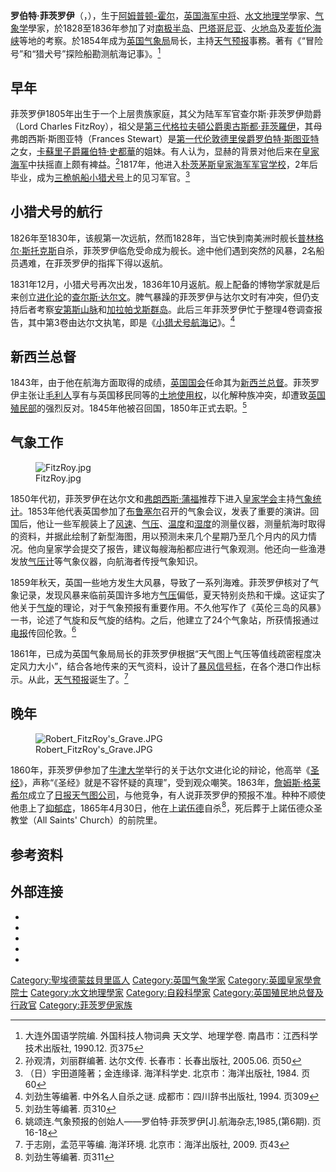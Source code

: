 {{noteTA
|T=zh-hant:羅伯特·斐茲洛伊;zh-cn:罗伯特·菲茨罗伊;zh-sg:罗伯特·斐茲洛伊; 
|1 = zh-cn:菲茨罗伊; zh-tw:斐茲洛伊; zh-sg:斐茲洛伊; 
}}
{{Infobox Officeholder
| name         = 罗伯特·菲茨罗伊海军中将
| nationality  = 英格兰
| image        = Robert Fitzroy.jpg
| caption      = 罗伯特·菲茨罗伊
| order        = 第二任
| office       = 新西兰总督
| monarch      = [[维多利亚女王|维多利亚女王]]
| term_start   = 1843年12月26日
| term_end     = 1845年11月18日
| predecessor  = [[威廉·霍布森|威廉·霍布森]]上尉
| successor    = [[乔治·格雷|乔治·格雷]]爵士
| birth_date   = {{Birth date|1805|7|5|df=y}}
| birth_place  = 英格兰[[萨福克郡|萨福克郡]][[阿姆普顿|阿姆普顿]]
| death_date   = {{Death date and age|1865|4|30|1805|7|5|df=y}}
| death_place  = 英格兰[[上诺伍德|上诺伍德]]
| death_cause  = 自杀
| spouse       =  Mary Henrietta O'Brien <br> Maria Isabella Smyth
| children     =  Emily-Unah <br> Fanny <br> Katherine <br> Robert O'Brien <br> Laura Elizabeth
}}

'''罗伯特·菲茨罗伊'''（{{lang-en|Robert FitzRoy}}，{{bd|1805年|7月5日|1865年|4月30日}}），生于[[阿姆普顿-霍尔|阿姆普顿-霍尔]]，[[英国海军|英国海军]][[中将|中将]]、[[水文地理学|水文地理学]]學家、[[气象学|气象学]]學家，於1828至1836年参加了对[[南极半岛|南极半岛]]、[[巴塔哥尼亚|巴塔哥尼亚]]、[[火地岛|火地岛]]及[[麦哲伦海峡|麦哲伦海峡]]等地的考察。於1854年成为[[英国气象局|英国气象局]]局长，主持[[天气预报|天气预报]]事務。著有《“冒险号”和“猎犬号”探险船勘测航海记事》。<ref>大连外国语学院编. 外国科技人物词典 天文学、地理学卷. 南昌市：江西科学技术出版社, 1990.12. 页375</ref>

==早年==
菲茨罗伊1805年出生于一个上层贵族家庭，其父为陆军军官查尔斯·菲茨罗伊勋爵（Lord Charles FitzRoy），祖父是[[第三代格拉夫頓公爵奧古斯都·菲茨羅伊|第三代格拉夫頓公爵奧古斯都·菲茨羅伊]]，其母弗朗西斯·斯图亚特（Frances Stewart）是[[第一代伦敦德里侯爵罗伯特·斯图亚特|第一代伦敦德里侯爵罗伯特·斯图亚特]]之女，[[羅伯特·史都華，卡蘇里子爵|卡蘇里子爵羅伯特·史都華]]的姐妹。有人认为，显赫的背景对他后来在[[皇家海军|皇家海军]]中扶摇直上颇有裨益。<ref>孙观清，刘丽群编著. 达尔文传. 长春市：长春出版社, 2005.06. 页50</ref>1817年，他进入[[朴茨茅斯|朴茨茅斯]][[皇家海军军官学校|皇家海军军官学校]]，2年后毕业，成为[[三桅帆船|三桅帆船]][[小猎犬号|小猎犬号]]上的见习军官。<ref>（日）宇田道隆著；金连缘译. 海洋科学史. 北京市：海洋出版社, 1984. 页60</ref>

==小猎犬号的航行==
1826年至1830年，该舰第一次远航，然而1828年，当它快到南美洲时舰长[[普林格尔·斯托克斯|普林格尔·斯托克斯]]自杀，菲茨罗伊临危受命成为舰长。途中他们遇到突然的风暴，2名船员遇难，在菲茨罗伊的指挥下得以返航。

1831年12月，小猎犬号再次出发，1836年10月返航。舰上配备的博物学家就是后来创立[[进化论|进化论]]的[[查尔斯·达尔文|查尔斯·达尔文]]。脾气暴躁的菲茨罗伊与达尔文时有冲突，但仍支持后者考察[[安第斯山脉|安第斯山脉]]和[[加拉帕戈斯群岛|加拉帕戈斯群岛]]。此后三年菲茨罗伊忙于整理4卷调查报告，其中第3卷由达尔文执笔，即是《[[小猎犬号航海记|小猎犬号航海记]]》。<ref>刘劲生等编著. 中外名人自杀之谜. 成都市：四川辞书出版社, 1994. 页309</ref>

==新西兰总督==
1843年，由于他在航海方面取得的成绩，[[英国国会|英国国会]]任命其为[[新西兰总督|新西兰总督]]。菲茨罗伊主张让[[毛利人|毛利人]]享有与英国移民同等的[[土地使用权|土地使用权]]，以化解种族冲突，却遭致[[英国殖民部|英国殖民部]]的强烈反对。1845年他被召回国，1850年正式去职。<ref>刘劲生等编著. 页310</ref>

==气象工作==
[[File:FitzRoy.jpg|thumb]]

1850年代初，菲茨罗伊在达尔文和[[弗朗西斯·蒲福|弗朗西斯·蒲福]]推荐下进入[[皇家学会|皇家学会]]主持[[气象统计|气象统计]]。1853年他代表英国参加了[[布鲁塞尔|布鲁塞尔]]召开的气象会议，发表了重要的演讲。回国后，他让一些军舰装上了[[风速|风速]]、[[气压|气压]]、[[温度|温度]]和[[湿度|湿度]]的测量仪器，测量航海时取得的资料，并据此绘制了新型海图，用以预测未来几个星期乃至几个月内的风力情况。他向皇家学会提交了报告，建议每艘海船都应进行气象观测。他还向一些渔港发放[[气压计|气压计]]等气象仪器，向航海者传授气象知识。

1859年秋天，英国一些地方发生大风暴，导致了一系列海难。菲茨罗伊核对了气象记录，发现风暴来临前英国许多地方[[气压|气压]]偏低，夏天特别炎热和干燥。这证实了他关于[[气旋|气旋]]的理论，对于气象预报有重要作用。不久他写作了《英伦三岛的风暴》一书，论述了气旋和反气旋的结构。之后，他建立了24个气象站，所获情报通过[[电报|电报]]传回伦敦。<ref>姚颂连.气象预报的创始人——罗伯特·菲茨罗伊[J].航海杂志,1985,(第6期). 页16-18</ref>

1861年，已成为英国气象局局长的菲茨罗伊根据“天气图上气压等值线疏密程度决定风力大小”，结合各地传来的天气资料，设计了[[暴风信号标|暴风信号标]]，在各个港口作出标示。从此，[[天气预报|天气预报]]诞生了。<ref>于志刚，孟范平等编. 海洋环境. 北京市：海洋出版社, 2009. 页43</ref>

==晚年==
[[File:Robert_FitzRoy's_Grave.JPG|thumb]]

1860年，菲茨罗伊参加了[[牛津大学|牛津大学]]举行的关于达尔文进化论的辩论，他高举《[[圣经|圣经]]》，声称“《圣经》就是不容怀疑的真理”，受到观众嘲笑。1863年，[[詹姆斯·格莱希尔|詹姆斯·格莱希尔]]成立了[[日报天气图公司|日报天气图公司]]，与他竞争，有人说菲茨罗伊的预报不准。种种不顺使他患上了[[抑郁症|抑郁症]]，1865年4月30日，他在[[上诺伍德|上诺伍德]]自杀<ref>刘劲生等编著. 页311</ref>，死后葬于上諾伍德众圣教堂（All Saints' Church）的前院里。

==参考资料==
{{reflist}}
==外部连接==
{{Commons category|Robert FitzRoy}}
* {{cite wikisource | class = dictionary | first = William Richard | last = O'Byrne | chapter = FitzRoy, Robert | wslink = A Naval Biographical Dictionary | title = A Naval Biographical Dictionary | year = 1849 | publisher = John Murray}}
* {{wikisource author-inline}}
* {{Hansard-contribs | mr-robert-fitzroy | Robert FitzRoy }}
* {{Gutenberg author | id=Fitzroy,+Robert}}
* {{Internet Archive author |sname=Robert FitzRoy}}

{{Authority control}}
{{DEFAULTSORT:fitzroy}}
[[Category:聖埃德蒙兹貝里區人|Category:聖埃德蒙兹貝里區人]]
[[Category:英国气象学家|Category:英国气象学家]]
[[Category:英國皇家學會院士|Category:英國皇家學會院士]]
[[Category:水文地理學家|Category:水文地理學家]]
[[Category:自殺科學家|Category:自殺科學家]]
[[Category:英国殖民地总督及行政官|Category:英国殖民地总督及行政官]]
[[Category:菲茨罗伊家族|Category:菲茨罗伊家族]]